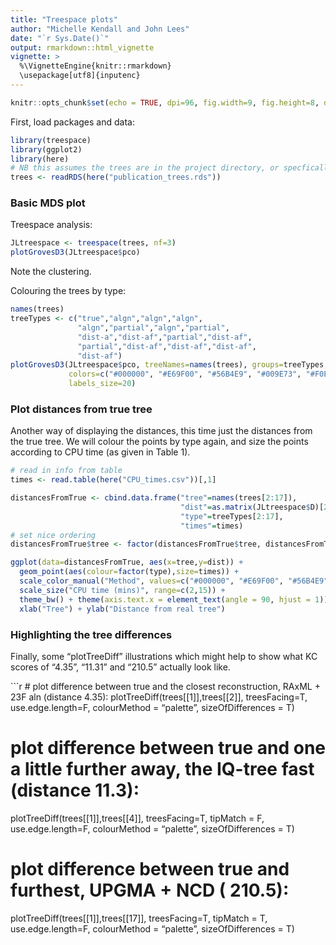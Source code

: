 ```yaml
---
title: "Treespace plots"
author: "Michelle Kendall and John Lees"
date: "`r Sys.Date()`"
output: rmarkdown::html_vignette
vignette: >
  %\VignetteEngine{knitr::rmarkdown}
  \usepackage[utf8]{inputenc}
---
```


```r
knitr::opts_chunk$set(echo = TRUE, dpi=96, fig.width=9, fig.height=8, dev="png")
```

First, load packages and data:

```r
library(treespace)
library(ggplot2)
library(here)
# NB this assumes the trees are in the project directory, or specfically wherever "here()" points
trees <- readRDS(here("publication_trees.rds"))
```

### Basic MDS plot

Treespace analysis:
```r
JLtreespace <- treespace(trees, nf=3)
plotGrovesD3(JLtreespace$pco)
```

Note the clustering.

Colouring the trees by type:

```r
names(trees)
treeTypes <- c("true","algn","algn","algn",
               "algn","partial","algn","partial",
               "dist-a","dist-af","partial","dist-af",
               "partial","dist-af","dist-af","dist-af",
               "dist-af")
plotGrovesD3(JLtreespace$pco, treeNames=names(trees), groups=treeTypes,
             colors=c("#000000", "#E69F00", "#56B4E9", "#009E73", "#F0E442"),
             labels_size=20)
```

### Plot distances from true tree

Another way of displaying the distances, this time just the distances from the true tree. We will colour the points by type again, and size the points according to CPU time (as given in Table 1).

```r
# read in info from table
times <- read.table(here("CPU_times.csv"))[,1]

distancesFromTrue <- cbind.data.frame("tree"=names(trees[2:17]),
                                      "dist"=as.matrix(JLtreespace$D)[2:17,1],
                                      "type"=treeTypes[2:17],
                                      "times"=times)
# set nice ordering
distancesFromTrue$tree <- factor(distancesFromTrue$tree, distancesFromTrue$tree[order(distancesFromTrue[,2])])

ggplot(data=distancesFromTrue, aes(x=tree,y=dist)) + 
  geom_point(aes(colour=factor(type),size=times)) + 
  scale_color_manual("Method", values=c("#000000", "#E69F00", "#56B4E9", "#009E73")) +
  scale_size("CPU time (mins)", range=c(2,15)) +
  theme_bw() + theme(axis.text.x = element_text(angle = 90, hjust = 1)) +
  xlab("Tree") + ylab("Distance from real tree")
```


### Highlighting the tree differences

Finally, some "plotTreeDiff" illustrations which might help to show what KC scores of "4.35", "11.31" and "210.5" actually look like. 

```r
# plot difference between true and the closest reconstruction, RAxML + 23F aln (distance 4.35):
plotTreeDiff(trees[[1]],trees[[2]], treesFacing=T,
             use.edge.length=F, colourMethod = "palette", sizeOfDifferences = T)

# plot difference between true and one a little further away, the IQ-tree fast (distance 11.3):
plotTreeDiff(trees[[1]],trees[[4]], treesFacing=T, tipMatch = F,
             use.edge.length=F, colourMethod = "palette", sizeOfDifferences = T)


# plot difference between true and furthest, UPGMA + NCD ( 210.5):
plotTreeDiff(trees[[1]],trees[[17]], treesFacing=T, tipMatch = T,
             use.edge.length=F, colourMethod = "palette", sizeOfDifferences = T)
